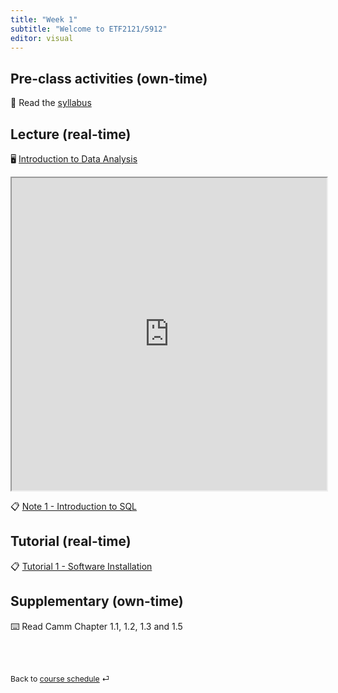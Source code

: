```yaml
---
title: "Week 1"
subtitle: "Welcome to ETF2121/5912"
editor: visual
---
```


## Pre-class activities (own-time)

📖 Read the [syllabus](/course-syllabus.html)

## Lecture (real-time)

🖥️ [Introduction to Data Analysis](https://learning.monash.edu/pluginfile.php/3800248/mod_resource/content/1/lec-1.html)

<iframe src="https://learning.monash.edu/pluginfile.php/3800248/mod_resource/content/1/lec-1.html" width="100%" height="500"></iframe>

📋 [Note 1 - Introduction to SQL](/notes/w1a.html)

## Tutorial (real-time)

📋 [Tutorial 1 - Software Installation](/labs/lab-1.html)

## Supplementary (own-time)

⌨️ Read Camm Chapter 1.1, 1.2, 1.3 and 1.5

<br><br>

::: {style="font-size: 0.875em;"}
Back to [course schedule](/ "Course schedule") ⏎
:::
